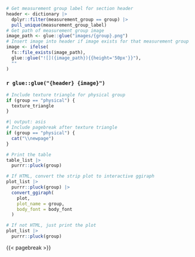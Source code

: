 ```{=html}
<!-- This file is called in lines 542 - 553 of `01_producer-report.qmd` with
`knitr::knit_child()` to embed results in each measurement group as a seperate
section. -->
```
```r
# Get measurement group label for section header
header <- dictionary |>
  dplyr::filter(measurement_group == group) |>
  pull_unique(measurement_group_label)
# Get path of measurement group image
image_path <- glue::glue("images/{group}.png")
# Insert image into header if image exists for that measurement group
image <- ifelse(
  fs::file_exists(image_path),
  glue::glue("![]({image_path}){{height='50px'}}"),
  ""
)
```

### `r glue::glue("{header} {image}")`

```r
# Include texture triangle for physical group
if (group == "physical") {
  texture_triangle
}
```

```r
#| output: asis
# Include pagebreak after texture triangle
if (group == "physical") {
  cat("\\newpage")
}
```

```r
# Print the table
table_list |>
  purrr::pluck(group)
```

\newline

::: {.content-visible when-format="html"}
```r
# If HTML, convert the strip plot to interactive ggiraph
plot_list |>
  purrr::pluck(group) |>
  convert_ggiraph(
    plot,
    plot_name = group,
    body_font = body_font
  )
```
:::

::: {.content-visible unless-format="html"}
```r
# If not HTML, just print the plot
plot_list |>
  purrr::pluck(group)
```
:::

{{< pagebreak >}}
